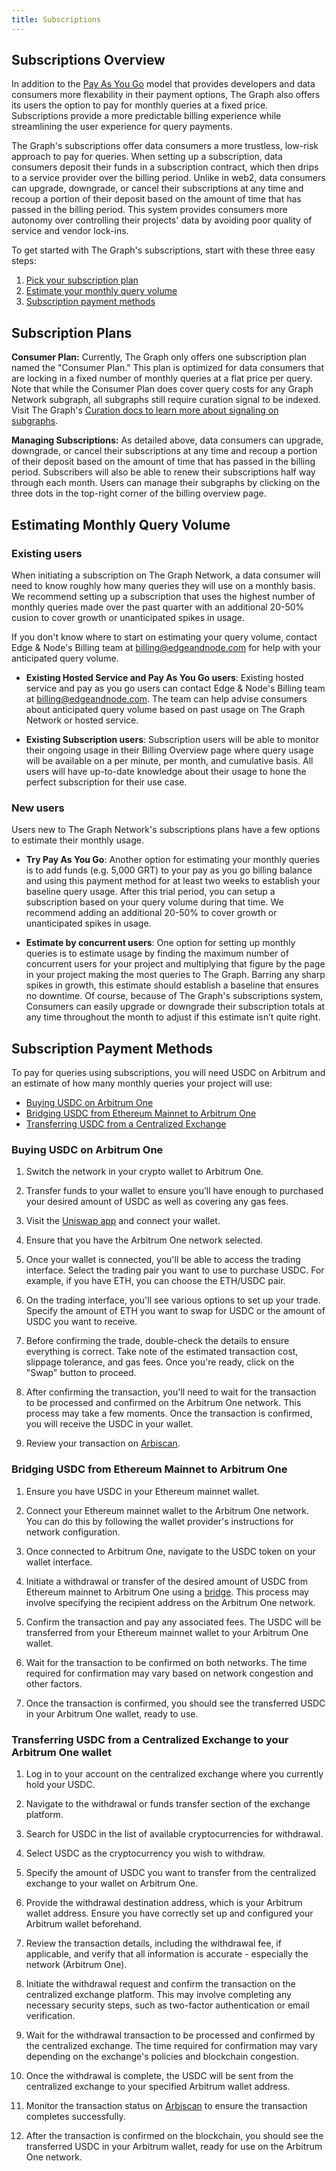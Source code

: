 ```yaml
---
title: Subscriptions
---
```


## Subscriptions Overview

In addition to the [Pay As You Go](./pay-as-you-go) model that provides developers and data consumers more flexability in their payment options, The Graph also offers its users the option to pay for monthly queries at a fixed price. Subscriptions provide a more predictable billing experience while streamlining the user experience for query payments. 

The Graph's subscriptions offer data consumers a more trustless, low-risk approach to pay for queries. When setting up a subscription, data consumers deposit their funds in a subscription contract, which then drips to a service provider over the billing period. Unlike in web2, data consumers can upgrade, downgrade, or cancel their subscriptions at any time and recoup a portion of their deposit based on the amount of time that has passed in the billing period. This system provides consumers more autonomy over controlling their projects' data by avoiding poor quality of service and vendor lock-ins.  

To get started with The Graph's subscriptions, start with these three easy steps: 

1. [Pick your subscription plan](#subscription-plans)
2. [Estimate your monthly query volume](#estimating-monthly-query-volume)
3. [Subscription payment methods](#subscription-payment-methods)

## Subscription Plans

**Consumer Plan:** Currently, The Graph only offers one subscription plan named the "Consumer Plan." This plan is optimized for data consumers that are locking in a fixed number of monthly queries at a flat price per query. Note that while the Consumer Plan does cover query costs for any Graph Network subgraph, all subgraphs still require curation signal to be indexed. Visit The Graph's [Curation docs to learn more about signaling on subgraphs](./network/curating/).

**Managing Subscriptions:** As detailed above, data consumers can upgrade, downgrade, or cancel their subscriptions at any time and recoup a portion of their deposit based on the amount of time that has passed in the billing period. Subscribers will also be able to renew their subscriptions half way through each month. Users can manage their subgraphs by clicking on the three dots in the top-right corner of the billing overview page. 

## Estimating Monthly Query Volume

### Existing users

When initiating a subscription on The Graph Network, a data consumer will need to know roughly how many queries they will use on a monthly basis. We recommend setting up a subscription that uses the highest number of monthly queries made over the past quarter with an additional 20-50% cusion to cover growth or unanticipated spikes in usage. 

If you don't know where to start on estimating your query volume, contact Edge & Node's Billing team at billing@edgeandnode.com for help with your anticipated query volume.

- **Existing Hosted Service and Pay As You Go users**: Existing hosted service and pay as you go users can contact Edge & Node's Billing team at billing@edgeandnode.com. The team can help advise consumers about anticipated query volume based on past usage on The Graph Network or hosted service.

- **Existing Subscription users**: Subscription users will be able to monitor their ongoing usage in their Billing Overview page where query usage will be available on a per minute, per month, and cumulative basis. All users will have up-to-date knowledge about their usage to hone the perfect subscription for their use case.

### New users

Users new to The Graph Network's subscriptions plans have a few options to estimate their monthly usage. 

- **Try Pay As You Go**: Another option for estimating your monthly queries is to add funds (e.g. 5,000 GRT) to your pay as you go billing balance and using this payment method for at least two weeks to establish your baseline query usage. After this trial period, you can setup a subscription based on your query volume during that time. We recommend adding an additional 20-50% to cover growth or unanticipated spikes in usage.

- **Estimate by concurrent users**: One option for setting up monthly queries is to estimate usage by finding the maximum number of concurrent users for your project and multiplying that figure by the page in your project making the most queries to The Graph. Barring any sharp spikes in growth, this estimate should establish a baseline that ensures no downtime. Of course, because of The Graph's subscriptions system, Consumers can easily upgrade or downgrade their subscription totals at any time throughout the month to adjust if this estimate isn’t quite right.



## Subscription Payment Methods

To pay for queries using subscriptions, you will need USDC on Arbitrum and an estimate of how many monthly queries your project will use:

- [Buying USDC on Arbitrum One](#buying-usdc-on-arbitrum-one)
- [Bridging USDC from Ethereum Mainnet to Arbitrum One](#bridging-usdc-to-arbitrum-one)
- [Transferring USDC from a Centralized Exchange](#transferring-usdc-from-centralized-exchange)

### Buying USDC on Arbitrum One

1. Switch the network in your crypto wallet to Arbitrum One.

2. Transfer funds to your wallet to ensure you’ll have enough to purchased your desired amount of USDC as well as covering any gas fees.

3. Visit the [Uniswap app](https://app.uniswap.org/) and connect your wallet.

4. Ensure that you have the Arbitrum One network selected.

5. Once your wallet is connected, you'll be able to access the trading interface. Select the trading pair you want to use to purchase USDC. For example, if you have ETH, you can choose the ETH/USDC pair.

6. On the trading interface, you'll see various options to set up your trade. Specify the amount of ETH you want to swap for USDC or the amount of USDC you want to receive.

7. Before confirming the trade, double-check the details to ensure everything is correct. Take note of the estimated transaction cost, slippage tolerance, and gas fees. Once you're ready, click on the "Swap" button to proceed.

8. After confirming the transaction, you'll need to wait for the transaction to be processed and confirmed on the Arbitrum One network. This process may take a few moments. Once the transaction is confirmed, you will receive the USDC in your wallet.

9. Review your transaction on [Arbiscan](https://arbiscan.io/).

### Bridging USDC from Ethereum Mainnet to Arbitrum One

1. Ensure you have USDC in your Ethereum mainnet wallet.

2. Connect your Ethereum mainnet wallet to the Arbitrum One network. You can do this by following the wallet provider's instructions for network configuration.

3. Once connected to Arbitrum One, navigate to the USDC token on your wallet interface.

4. Initiate a withdrawal or transfer of the desired amount of USDC from Ethereum mainnet to Arbitrum One using a [bridge](https://bridge.arbitrum.io/). This process may involve specifying the recipient address on the Arbitrum One network.

5. Confirm the transaction and pay any associated fees. The USDC will be transferred from your Ethereum mainnet wallet to your Arbitrum One wallet.

6. Wait for the transaction to be confirmed on both networks. The time required for confirmation may vary based on network congestion and other factors.

7. Once the transaction is confirmed, you should see the transferred USDC in your Arbitrum One wallet, ready to use.

### Transferring USDC from a Centralized Exchange to your Arbitrum One wallet  

1. Log in to your account on the centralized exchange where you currently hold your USDC.

2. Navigate to the withdrawal or funds transfer section of the exchange platform.

3. Search for USDC in the list of available cryptocurrencies for withdrawal.

4. Select USDC as the cryptocurrency you wish to withdraw.

5. Specify the amount of USDC you want to transfer from the centralized exchange to your wallet on Arbitrum One.

6. Provide the withdrawal destination address, which is your Arbitrum wallet address. Ensure you have correctly set up and configured your Arbitrum wallet beforehand.

7. Review the transaction details, including the withdrawal fee, if applicable, and verify that all information is accurate - especially the network (Arbitrum One).

8. Initiate the withdrawal request and confirm the transaction on the centralized exchange platform. This may involve completing any necessary security steps, such as two-factor authentication or email verification.

9. Wait for the withdrawal transaction to be processed and confirmed by the centralized exchange. The time required for confirmation may vary depending on the exchange's policies and blockchain congestion.

10. Once the withdrawal is complete, the USDC will be sent from the centralized exchange to your specified Arbitrum wallet address.

11. Monitor the transaction status on [Arbiscan](https://arbiscan.io/) to ensure the transaction completes successfully. 

12. After the transaction is confirmed on the blockchain, you should see the transferred USDC in your Arbitrum wallet, ready for use on the Arbitrum One network.

